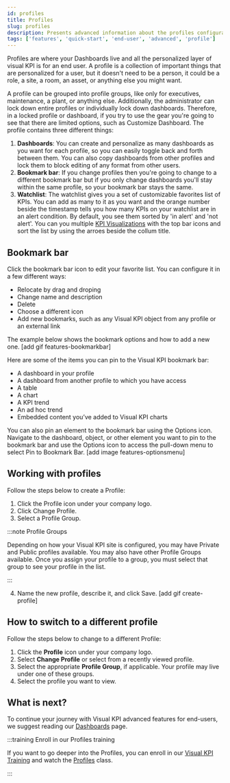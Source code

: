 ```yaml
---
id: profiles
title: Profiles
slug: profiles
description: Presents advanced information about the profiles configuration of Visual KPIs software for an end user.
tags: ['features', 'quick-start', 'end-user', 'advanced', 'profile']
---
```


Profiles are where your Dashboards live and all the personalized layer of visual KPI is for an end user. A profile is a collection of important things that are personalized for a user, but it doesn't need to be a person, it could be a role, a site, a room, an asset, or anything else you might want. 

A profile can be grouped into profile groups, like only for executives, maintenance, a plant, or anything else. Additionally, the administrator can lock down entire profiles or individually lock down dashboards. Therefore, in a locked profile or dashboard, if you try to use the gear you're going to see that there are limited options, such as Customize Dashboard. The profile contains three different things: 

1. **Dashboards**: You can create and personalize as many dashboards as you want for each profile, so you can easily toggle back and forth between them. You can also copy dashboards from other profiles and lock them to block editing of any format from other users.
2. **Bookmark bar**: If you change profiles then you're going to change to a different bookmark bar but if you only change dashboards you'll stay within the same profile, so your bookmark bar stays the same. 
3. **Watchlist**: The watchlist gives you a set of customizable favorites list of KPIs. You can add as many to it as you want and the orange number beside the timestamp tells you how many KPIs on your watchlist are in an alert condition. By default, you see them sorted by 'in alert' and 'not alert'.  You can you multiple [KPI Visualizations](./visualization/kpi) with the top bar icons and sort the list by using the arroes beside the collum title. 

<StylizedImage
  imgURL="img/docs/end-user/features/profiles/features-profilesoptions.png"
  alt="Customizable Items"
/>

## Bookmark bar

Click the bookmark bar icon to edit your favorite list. You can configure it in a few different ways:

- Relocate by drag and droping
- Change name and description
- Delete
- Choose a different icon
- Add new bookmarks, such as any Visual KPI object from any profile or an external link

The example below shows the bookmark options and how to add a new one.
[add gif features-bookmarkbar]

Here are some of the items you can pin to the Visual KPI bookmark bar:

- A dashboard in your profile
- A dashboard from another profile to which you have access
- A table
- A chart
- A KPI trend
- An ad hoc trend
- Embedded content you’ve added to Visual KPI charts

You can also pin an element to the bookmark bar using the Options icon. Navigate to the dashboard, object, or other element you want to pin to the bookmark bar and use the Options icon to access the pull-down menu to select Pin to Bookmark Bar.
[add image features-optionsmenu]

## Working with profiles

Follow the steps below to create a Profile: 

1. Click the Profile icon under your company logo. 
2. Click Change Profile. 
3. Select a Profile Group. 

:::note Profile Groups

Depending on how your Visual KPI site is configured, you may have Private and Public profiles available. You may also have other Profile Groups available. Once you assign your profile to a group, you must select that group to see your profile in the list. 

:::

4. Name the new profile, describe it, and click Save. 
[add gif create-profile] 

## How to switch to a different profile

Follow the steps below to change to a different Profile:

1. Click the **Profile** icon under your company logo. 
2. Select **Change Profile** or select from a recently viewed profile. 
3. Select the appropriate **Profile Group**, if applicable. Your profile may live under one of these groups. 
4. Select the profile you want to view. 

<StylizedImage
  imgURL="img/docs/end-user/features/profiles/change-profile.gif"
  alt="Change Profile"
/>

## What is next?

To continue your journey with Visual KPI advanced features for end-users, we suggest reading our [Dashboards](dashboards) page.

:::training Enroll in our Profiles training


If you want to go deeper into the Profiles, you can enroll in our [Visual KPI Training](https://www.transpara.com/course/visual-kpi-end-user/) and watch the [Profiles](https://www.transpara.com/lesson/profiles-end-user/) class.

:::